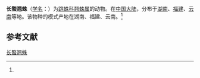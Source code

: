 {{Speciesbox
| name = 长螯翘蛛
| status = 
| status_system = 
| image = 
| genus = Iura
| species = longiochelicera
| authority = (Peng er Yin, 1991)<ref name='id14739'>{{cite web| url =http://www.bioinfo.cn/db05/BjdwSpecies.php?action=view&id=14739| title =长螯翘蛛| work =《中国动物物种编目数据库》| publisher =中国科学院微生物研究所| author =中国科学院动物研究所| accessdate =2009-04-28| deadurl =yes| archiveurl =https://web.archive.org/web/20160305000228/http://www.bioinfo.cn/db05/BjdwSpecies.php?action=view&id=14739| archivedate =2016-03-05}}</ref>
}}

'''长螯翘蛛'''（[[学名|学名]]：{{lang|la|''Iura longiochelicera''}}）为[[跳蛛科|跳蛛科]][[翘蛛属|翘蛛属]]的动物。在[[中国大陆|中国大陆]]，分布于[[湖南|湖南]]、[[福建|福建]]、[[云南|云南]]等地。该物种的模式产地在湖南、福建、云南。<ref name='id14739'/>

== 参考文献 ==
{{reflist}}

{{Wikispecies|Iura longiochelicera}}
{{Taxonbar|from=Q1896809}}

[[Category:翘蛛属|长螯翘蛛]]


{{蜘蛛小作品}}